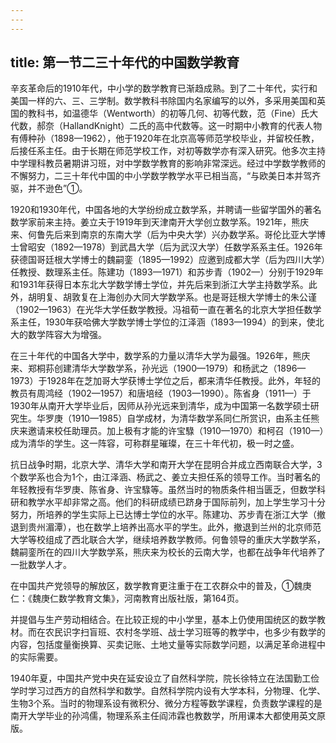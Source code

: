 ```yaml
---
---
---
```

title: 第一节二三十年代的中国数学教育
---



辛亥革命后的1910年代，中小学的数学教育已渐趋成熟。到了二十年代，实行和美国一样的六、三、三学制。数学教科书除国内名家编写的以外，多采用美国和英国的教科书，如温德华（Wentworth）的初等几何、初等代数，范（Fine）氏大代数，郝奈（HallandKnight）二氏的高中代数等。这一时期中小教育的代表人物有傅种孙（1898—1962），他于1920年在北京高等师范学校毕业，并留校任教，后接任系主任。由于长期在师范学校工作，对初等数学亦有深入研究。他多次主持中学理科教员暑期讲习班，对中学数学教育的影响非常深远。经过中学数学教师的不懈努力，二三十年代中国的中小学数学教学水平已相当高，“与欧美日本并驾齐驱，并不逊色”①。

1920和1930年代，中国各地的大学纷纷成立数学系，并聘请一些留学国外的著名数学家前来主持。姜立夫于1919年到天津南开大学创立数学系。1921年，熊庆来、何鲁先后来到南京的东南大学（后为中央大学）兴办数学系。哥伦比亚大学博士曾昭安（1892—1978）到武昌大学（后为武汉大学）任数学系系主任。1926年获德国哥廷根大学博士的魏嗣銮（1895—1992）应邀到成都大学（后为四川大学）任教授、数理系主任。陈建功（1893—1971）和苏步青（1902—）分别于1929年和1931年获得日本东北大学数学博士学位，并先后来到浙江大学主持数学系。此外，胡明复、胡敦复在上海创办大同大学数学系。也是哥廷根大学博士的朱公谨（1902—1963）在光华大学任数学教授。冯祖荀一直在著名的北京大学担任数学系主任，1930年获哈佛大学数学博士学位的江泽涵（1893—1994）的到来，使北大的数学阵容大为增强。

在三十年代的中国各大学中，数学系的力量以清华大学为最强。1926年，熊庆来、郑桐荪创建清华大学数学系，孙光远（1900—1979）和杨武之（1896—1973）于1928年在芝加哥大学获博士学位之后，都来清华任教授。此外，年轻的教员有周鸿经（1902—1957）和唐培经（1903—1990）。陈省身（1911—）于1930年从南开大学毕业后，因师从孙光远来到清华，成为中国第一名数学硕士研究生。华罗庚（1910—1985）自学成材，为清华数学系同仁所赏识，由系主任熊庆来邀请来校任助理员。加上极有才能的许宝騄（1910—1970）和柯召（1910—）成为清华的学生。这一阵容，可称群星璀璨，在三十年代初，极一时之盛。

抗日战争时期，北京大学、清华大学和南开大学在昆明合并成立西南联合大学，3个数学系也合为1个，由江泽涵、杨武之、姜立夫担任系的领导工作。当时著名的年轻教授有华罗庚、陈省身、许宝騄等。虽然当时的物质条件相当匮乏，但数学科研和教学水平却非常之高。他们的科研成绩已跻身于国际前列，加上学生学习十分努力，所培养的学生实际上已达博士学位的水平。陈建功、苏步青在浙江大学（撤退到贵州湄潭），也在数学上培养出高水平的学生。此外，撤退到兰州的北京师范大学等校组成了西北联合大学，继续培养数学教师。何鲁领导的重庆大学数学系，魏嗣銮所在的四川大学数学系，熊庆来为校长的云南大学，也都在战争年代培养了一批数学人才。

在中国共产党领导的解放区，数学教育更注重于在工农群众中的普及，①魏庚仁：《魏庚仁数学教育文集》，河南教育出版社版，第164页。

并提倡与生产劳动相结合。在比较正规的中小学里，基本上仍使用国统区的数学教材。而在农民识字扫盲班、农村冬学班、战士学习班等的教学中，也多少有数学的内容，包括度量衡换算、买卖记账、土地丈量等实际数学问题，以满足革命进程中的实际需要。

1940年夏，中国共产党中央在延安设立了自然科学院，院长徐特立在法国勤工俭学时学习过西方的自然科学和数学。自然科学院内设有大学本科，分物理、化学、生物3个系。当时的物理系设有微积分、微分方程等数学课程，负责数学课程的是南开大学毕业的孙鸿儒，物理系系主任阎沛霖也教数学，所用课本大都使用英文原版。